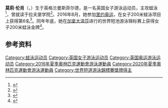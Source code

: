 {{NoteTA|G1=Aquatics}}
{{Infobox swimmer
|name=莫莉·伦肖
|image=
|image_size= 
|caption=
|birth_place={{ENG}}[[曼斯菲爾德|曼斯菲爾德]]
|birth_date={{Birth date and age|1996|5|6|df=y}}
|death_date=
|death_place=
|height={{convert|1.75|m|ftin|abbr=no}}
|weight={{convert|65|kg|lb|abbr=on}}
|strokes=[[蛙泳|蛙泳]]
|club=
|show-medals= yes
|medaltemplates = 
{{MedalSport|女子[[游泳|游泳]]}}
{{MedalCountry|{{GBR}}}}
{{MedalCompetition|[[世界短池游泳锦标赛|世界短池游泳锦标赛]]}}
{{MedalGold|[[2016年世界短道游泳錦標賽|2016 温莎]]|200米蛙泳}}
{{MedalBronze|[[2021年世界短道游泳錦標賽|2021 阿布扎比]]|200米蛙泳}}
{{MedalCompetition|[[欧洲游泳锦标赛|欧洲游泳锦标赛]]}}
{{MedalGold|[[2016年欧洲游泳锦标赛|2016 伦敦]]|4×100米混合泳接力}}
{{MedalGold|[[2020年欧洲游泳锦标赛|2020 布达佩斯]]|200米蛙泳}}
{{MedalGold|2020 布达佩斯|4×100米混合泳接力}}
{{MedalSilver|[[2014年欧洲游泳锦标赛|2014 柏林]]|200米蛙泳}}
{{MedalBronze|[[2018年欧洲游泳锦标赛|2018 格拉斯哥]]|200米蛙泳}}
{{MedalCompetition|[[欧洲短池游泳锦标赛|欧洲短池游泳锦标赛]]}}
{{MedalSilver|2019 格拉斯哥|200米蛙泳}}
{{MedalCompetition|欧洲青年游泳锦标赛}}
{{MedalGold|2012 安特卫普|200米蛙泳}}
{{MedalBronze|2011 贝尔格莱德|200米蛙泳}}
{{MedalCountry|{{ENG}}}}
{{MedalCompetition|[[英联邦运动会|英联邦运动会]]}}
{{MedalSilver|[[2014年英联邦运动会|2014 格拉斯哥]]|4×100米混合泳接力}}
{{MedalSilver|[[2018年英联邦运动会|2018 黄金海岸]]|200米蛙泳}}
{{MedalBronze|2014 格拉斯哥|200米蛙泳}}
}}
'''莫莉·伦肖'''（{{lang-en|Molly Renshaw}}，{{bd|1996年|5月6日||}}）生于英格兰曼斯菲尔德，是一名英国女子游泳运动员，主攻蛙泳<ref>{{cite web|url=https://results.gc2018.com/en/swimming/athlete-profile-n6033474-molly-renshaw.htm|title=Molly Renshaw|work=Gold Coast 2018|accessdate=2020-07-15|archiveurl=https://web.archive.org/web/20190416030644/https://results.gc2018.com/en/swimming/athlete-profile-n6033474-molly-renshaw.htm|archivedate=2019-04-16}}</ref>，曾就读于拉夫堡学院<ref>{{cite web|url=https://www.loucoll.ac.uk/news/rio-selection-loughborough-college-swimmer-molly-renshaw|title=Rio selection for Loughborough College swimmer Molly Renshaw|work=Loughborough College|accessdate=2020-07-15|archiveurl=https://web.archive.org/web/20160806132710/https://www.loucoll.ac.uk/news/rio-selection-loughborough-college-swimmer-molly-renshaw|archivedate=2016-08-06}}</ref>。2016年8月，她参加[[2016年夏季奥林匹克运动会|里约奥运]]，在女子200米蛙泳项目上获得第6名<ref name="bbcs">{{cite news|url=http://www.bbc.com/sport/olympics/37056688|title=Rio Olympics 2016: Chloe Tutton appears to question Yulia Efimova|date=2016-08-12|publisher=[[BBC体育|BBC Sport]]|accessdate=2016-09-01|archiveurl=https://web.archive.org/web/20191221125304/http://www.bbc.com/sport/olympics/37056688|archivedate=2019-12-21}}</ref>。同年年底，她在[[加拿大|加拿大]][[温莎_(安大略省)|温莎]]进行的世界短池游泳锦标赛上获得女子200米蛙泳金牌<ref>{{cite web|url=http://omegatiming.com/File/Download?id=000110000D01021F02FFFFFFFFFFFF02|title=Women's 200 metre breaststroke results|work=Omega Timing|date=2016-12-11|accessdate=2016-12-15|format=PDF|archiveurl=https://web.archive.org/web/20170329113029/http://omegatiming.com/File/Download?id=000110000D01021F02FFFFFFFFFFFF02|archivedate=2017-03-29}}</ref>。

==参考资料==
{{reflist}}

{{DEFAULTSORT:Renshaw, Molly}}
[[Category:蛙泳运动员|Category:蛙泳运动员]]
[[Category:英国女子游泳运动员|Category:英国女子游泳运动员]]
[[Category:英国奥运游泳运动员|Category:英国奥运游泳运动员]]
[[Category:2016年夏季奧林匹克運動會游泳運動員|Category:2016年夏季奧林匹克運動會游泳運動員]]
[[Category:2020年夏季奧林匹克運動會游泳運動員|Category:2020年夏季奧林匹克運動會游泳運動員]]
[[Category:世界短道游泳錦標賽獎牌得主|Category:世界短道游泳錦標賽獎牌得主]]